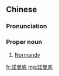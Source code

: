 {{also|诺曼底}}
==Chinese==
{{zh-forms|s=诺曼底}}

===Pronunciation===
{{zh-pron
|m=Nuòmàndǐ
|cat=pn
}}

===Proper noun===
{{zh-proper noun}}

# [[Normandy]] {{gloss|region of France}}

[[fr:諾曼底]]
[[mg:諾曼底]]